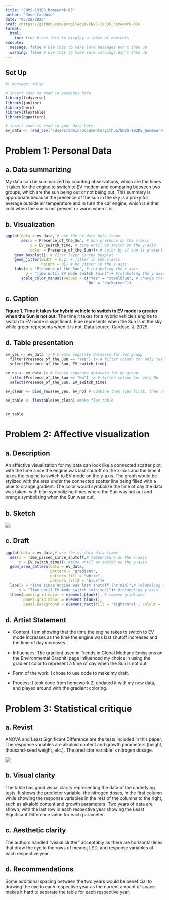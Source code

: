 ```yaml
---
title: "ENVS-193DS_homework-03"
author: "Jose Cardoso"
date: "05/28/2025"
href: <https://github.com/progilegui/ENVS-193DS_homework-03>
format:
  html:
    toc: true # use this to display a table of contents
execute:
  message: false # use this to make sure messages don't show up
  warning: false # use this to make sure warnings don't show up
---
```


## Set Up

```r
#| message: false

# insert code to read in packages here
library(tidyverse)
library(janitor)
library(here)
library(flextable)
library(ggpattern)

# insert code to read in your data here
ev_data <- read_csv("/Users/admin/Documents/github/ENVS-193DS_homework-03/data/EV_Mode_2.csv")
```

# Problem 1: Personal Data

## a. Data summarizing

My data can be summarized by counting observations, which are the times it takes for the engine to switch to EV modem and comparing between two groups, which are the sun being out or not being out. This summary is appropriate because the presence of the sun in the sky is a proxy for average outside air temperature and in turn the car engine, which is either cold when the sun is not present or warm when it is.

## b. Visualization

```r
ggplot(data = ev_data, # use the ev_data data frame
       aes(x = Presence_of_the_Sun, # Sun presence on the x-axis
           y = EV_switch_time, # time until ev switch on the y-axis
           color = Presence_of_the_Sun))+ # color by if sun is present
    geom_boxplot()+ # first layer is the boxplot
    geom_jitter(width = 0.2, # jitter in the x-axis
                height = 0)+ # no jitter in the y-axis
    labs(x = "Presence of the Sun", # relabeling the x-axis
         y = "Time until EV mode switch (min)")+ #relabeling the y-axis
       scale_color_manual(values = c("Yes" = "steelblue", # change the default color
                                    "No" = "darkgreen")) 
```

## c. Caption

**Figure 1. Time it takes for hybrid vehicle to switch to EV mode is greater when the Sun is not out.** The time it takes for a hybrid vehicle's engine to switch to EV mode is significant. Blue represents when the Sun is in the sky while green represents when it is not. Data source: Cardoso, J. 2025.

## d. Table presentation

```r

ev_yes <- ev_data |> # Create separate datasets for Yes group
  filter(Presence_of_the_Sun == "Yes") |> # filter column for only Yes
  select(Presence_of_the_Sun, EV_switch_time)

ev_no <- ev_data |> # Create separate datasets for No group
  filter(Presence_of_the_Sun == "No") |> # filter column for only No
  select(Presence_of_the_Sun, EV_switch_time)

ev_clean <- bind_rows(ev_yes, ev_no) # Combine them (yes first, then no)

ev_table <- flextable(ev_clean) #make flex table


ev_table
```

# Problem 2: Affective visualization

## a. Description

An affective visualization for my data can look like a connected scatter plot, with the time since the engine was last shutoff on the x-axis and the time it takes the engine to switch to EV mode on the y-axis. The graph would be stylized with the area under the connected scatter line being filled with a blue to orange gradient. The color would symbolize the time of day the data was taken, with blue symbolizing times where the Sun was not out and orange symbolizing when the Sun was out.

## b. Sketch

![](data/sketch.jpeg)

## c. Draft

```r

ggplot(data = ev_data,# use the ev_data data frame
  aes(x = Time_passed_since_shutoff,# temperature on the x-axis
      y = EV_switch_time))+ #time until ev switch on the y-axis 
  geom_area_pattern(data = ev_data,
                    pattern = "gradient",
                    pattern_fill = "white",
                    pattern_fill2 = "blue")+
  labs(x = "Time since engine was last shutoff (hr:min)",# relabeling x-axis
      y = "Time until EV mode switch (min:sec)")+ #relabeling y-axis
  theme(panel.grid.major = element_blank(), # remove gridlines 
        panel.grid.minor = element_blank(),
        panel.background = element_rect(fill = 'lightcoral', colour = 'red'))
```

## d. Artist Statement

-   Content: I am showing that the time the engine takes to switch to EV mode increases as the time the engine was last shutoff increases and the time of day increases.

-   Influences: The gradient used in Trends in Global Methane Emissions on the Environmental Graphiti page influenced my choice in using the gradient color to represent a time of day when the Sun is not out.

-   Form of the work: I chose to use code to make my draft.

-   Process: I took code from homework 2, updated it with my new data, and played around with the gradient coloring.

# Problem 3: Statistical critique

## a. Revist

ANOVA and Least Significant Difference are the tests included in this paper. The response variables are alkaloid content and growth parameters (height, thousand-seed weight, etc.). The predictor variable is nitrogen dosage.

![](data/stat_crit.png)

## b. Visual clarity

The table has good visual clarity representing the data of the underlying tests. It shows the predictor variable, the nitrogen doses, in the first column while showing the response variables in the rest of the columns to the right, such as alkaloid content and growth parameters. Two years of data are shown, with the last row in each respective year showing the Least Significant Difference value for each parameter.

## c. Aesthetic clarity

The authors handled "visual clutter" acceptably as there are horizontal lines that draw the eye to the rows of means, LSD, and response variables of each respective year.

## d. Recommendations

Some additional spacing between the two years would be beneficial to drawing the eye to each respective year as the current amount of space makes it hard to separate the table for each respective year.
